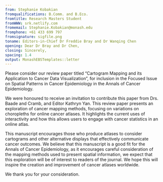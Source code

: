 ```yaml
---
from: Stephanie Kobakian
fromqualifications: B.Comm. and B.Eco.
fromtitle: Research Masters Student
fromWWW: srk.netlify.com
fromemail: Stephanie.Kobakian@monash.edu
fromphone: +61 433 699 797
fromsignature: sigfile.png
toname: Editors-in-Chief Dr Freddie Bray and Dr Wanqing Chen
opening: Dear Dr Bray and Dr Chen,
closing: Sincerely,
spacing: 1.4
output: MonashEBSTemplates::letter
---
```


Please consider our review paper titled "Cartogram Mapping and its Application to Cancer Data Visualization", for inclusion in the Focused Issue on Spatial Patterns in Cancer Epidemiology in the Annals of Cancer Epidemiology.

We were honoured to receive an invitation to contribute this paper from Drs. Baade and Cramb, and Editor Kathryn Yan.
This review paper presents an exploration of cancer mapping methods, focusing on variations on choropleths for online cancer atlases.
It highlights the current uses of interactivity and how this allows users to engage with cancer statistics in an online atlas.

This manuscript encourages those who produce atlases to consider cartograms and other alternative displays that effectively communicate cancer outcomes.
We believe that this manuscript is a good fit for the Annals of Cancer Epidemiology, as it encourages careful consideration of the mapping methods used to present spatial information, we expect that this exploration will be of interest to readers of the journal. We hope this will inspire the creation and improvement of cancer atlases worldwide.

We thank you for your consideration.


